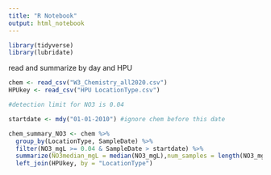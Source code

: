 ```yaml
---
title: "R Notebook"
output: html_notebook
---
```

```r
library(tidyverse)
library(lubridate)
```

read and summarize by day and HPU


```r
chem <- read_csv("W3_Chemistry_all2020.csv")
HPUkey <- read_csv("HPU LocationType.csv")

#detection limit for NO3 is 0.04

startdate <- mdy("01-01-2010") #ignore chem before this date

chem_summary_NO3 <- chem %>% 
  group_by(LocationType, SampleDate) %>%
  filter(NO3_mgL >= 0.04 & SampleDate > startdate) %>%
  summarize(NO3median_mgL = median(NO3_mgL),num_samples = length(NO3_mgL))%>%
  left_join(HPUkey, by = "LocationType")


```


